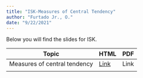 ```yaml
---
title: "ISK-Measures of Central Tendency"
author: "Furtado Jr., O."
date: "9/22/2021"
---
```


Below you will find the slides for ISK.

| Topic                        | HTML                   | PDF  |
|------------------------------|------------------------|------|
| Measures of central tendency | [Link](slide-mct.html) | Link |
|                              |                        |      |
